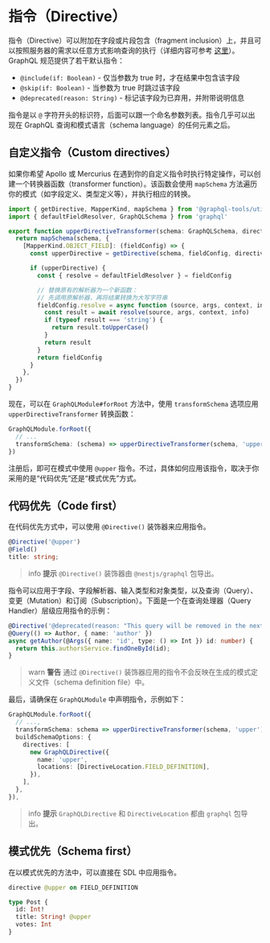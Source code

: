 # 指令（Directive）

指令（Directive）可以附加在字段或片段包含（fragment inclusion）上，并且可以按照服务器的需求以任意方式影响查询的执行（详细内容可参考 [这里](https://graphql.org/learn/queries/#directives)）。GraphQL 规范提供了若干默认指令：

- `@include(if: Boolean)` - 仅当参数为 true 时，才在结果中包含该字段
- `@skip(if: Boolean)` - 当参数为 true 时跳过该字段
- `@deprecated(reason: String)` - 标记该字段为已弃用，并附带说明信息

指令是以 `@` 字符开头的标识符，后面可以跟一个命名参数列表。指令几乎可以出现在 GraphQL 查询和模式语言（schema language）的任何元素之后。

## 自定义指令（Custom directives）

如果你希望 Apollo 或 Mercurius 在遇到你的自定义指令时执行特定操作，可以创建一个转换器函数（transformer function）。该函数会使用 `mapSchema` 方法遍历你的模式（如字段定义、类型定义等），并执行相应的转换。

```ts
import { getDirective, MapperKind, mapSchema } from '@graphql-tools/utils'
import { defaultFieldResolver, GraphQLSchema } from 'graphql'

export function upperDirectiveTransformer(schema: GraphQLSchema, directiveName: string) {
  return mapSchema(schema, {
    [MapperKind.OBJECT_FIELD]: (fieldConfig) => {
      const upperDirective = getDirective(schema, fieldConfig, directiveName)?.[0]

      if (upperDirective) {
        const { resolve = defaultFieldResolver } = fieldConfig

        // 替换原有的解析器为一个新函数：
        // 先调用原解析器，再将结果转换为大写字符串
        fieldConfig.resolve = async function (source, args, context, info) {
          const result = await resolve(source, args, context, info)
          if (typeof result === 'string') {
            return result.toUpperCase()
          }
          return result
        }
        return fieldConfig
      }
    },
  })
}
```

现在，可以在 `GraphQLModule#forRoot` 方法中，使用 `transformSchema` 选项应用 `upperDirectiveTransformer` 转换函数：

```ts
GraphQLModule.forRoot({
  // ...
  transformSchema: (schema) => upperDirectiveTransformer(schema, 'upper'),
})
```

注册后，即可在模式中使用 `@upper` 指令。不过，具体如何应用该指令，取决于你采用的是“代码优先”还是“模式优先”方式。

## 代码优先（Code first）

在代码优先方式中，可以使用 `@Directive()` 装饰器来应用指令。

```ts
@Directive('@upper')
@Field()
title: string;
```

> info **提示** `@Directive()` 装饰器由 `@nestjs/graphql` 包导出。

指令可以应用于字段、字段解析器、输入类型和对象类型，以及查询（Query）、变更（Mutation）和订阅（Subscription）。下面是一个在查询处理器（Query Handler）层级应用指令的示例：

```ts
@Directive('@deprecated(reason: "This query will be removed in the next version")')
@Query(() => Author, { name: 'author' })
async getAuthor(@Args({ name: 'id', type: () => Int }) id: number) {
  return this.authorsService.findOneById(id);
}
```

> warn **警告** 通过 `@Directive()` 装饰器应用的指令不会反映在生成的模式定义文件（schema definition file）中。

最后，请确保在 `GraphQLModule` 中声明指令，示例如下：

```ts
GraphQLModule.forRoot({
  // ...,
  transformSchema: schema => upperDirectiveTransformer(schema, 'upper'),
  buildSchemaOptions: {
    directives: [
      new GraphQLDirective({
        name: 'upper',
        locations: [DirectiveLocation.FIELD_DEFINITION],
      }),
    ],
  },
}),
```

> info **提示** `GraphQLDirective` 和 `DirectiveLocation` 都由 `graphql` 包导出。

## 模式优先（Schema first）

在以模式优先的方法中，可以直接在 SDL 中应用指令。

```graphql
directive @upper on FIELD_DEFINITION

type Post {
  id: Int!
  title: String! @upper
  votes: Int
}
```
